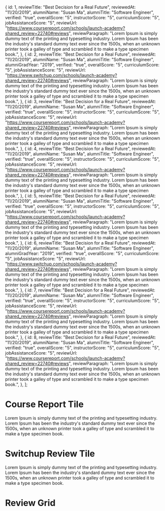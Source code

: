 

  {
    id: 1,
    reviewTitle: "Best Decision for a Real Future",
    reviewedAt: "11/20/2019",
    alumniName: "Susan Ma",
    alumniTitle: "Software Engineer",
    verified: "true",
    overallScore: "5",
    instructorScore: "5",
    curriculumScore: "5",
    jobAssistanceScore: "5",
    reviewUrl: "https://www.coursereport.com/schools/launch-academy?shared_review=22740#reviews",
    reviewParagraph:
      "Lorem Ipsum is simply dummy text of the printing and typesetting industry. Lorem Ipsum has been the industry's standard dummy text ever since the 1500s, when an unknown printer took a galley of type and scrambled it to make a type specimen book.",
  },
  {
    id: 2,
    reviewTitle: "Best Decision for a Real Future",
    reviewedAt: "11/20/2019",
    alumniName: "Susan Ma",
    alumniTitle: "Software Engineer",
    alumniGradYear: "2019",
    verified: "true",
    overallScore: "5",
    curriculumScore: "5",
    jobAssistanceScore: "5",
    reviewUrl: "https://www.switchup.com/schools/launch-academy?shared_review=22740#reviews",
    reviewParagraph:
      "Lorem Ipsum is simply dummy text of the printing and typesetting industry. Lorem Ipsum has been the industry's standard dummy text ever since the 1500s, when an unknown printer took a galley of type and scrambled it to make a type specimen book.",
  },
  {
    id: 3,
    reviewTitle: "Best Decision for a Real Future",
    reviewedAt: "11/20/2019",
    alumniName: "Susan Ma",
    alumniTitle: "Software Engineer",
    verified: "true",
    overallScore: "5",
    instructorScore: "5",
    curriculumScore: "5",
    jobAssistanceScore: "5",
    reviewUrl: "https://www.coursereport.com/schools/launch-academy?shared_review=22740#reviews",
    reviewParagraph:
      "Lorem Ipsum is simply dummy text of the printing and typesetting industry. Lorem Ipsum has been the industry's standard dummy text ever since the 1500s, when an unknown printer took a galley of type and scrambled it to make a type specimen book.",
  },
  {
    id: 4,
    reviewTitle: "Best Decision for a Real Future",
    reviewedAt: "11/20/2019",
    alumniName: "Susan Ma",
    alumniTitle: "Software Engineer",
    verified: "true",
    overallScore: "5",
    instructorScore: "5",
    curriculumScore: "5",
    jobAssistanceScore: "5",
    reviewUrl: "https://www.coursereport.com/schools/launch-academy?shared_review=22740#reviews",
    reviewParagraph:
      "Lorem Ipsum is simply dummy text of the printing and typesetting industry. Lorem Ipsum has been the industry's standard dummy text ever since the 1500s, when an unknown printer took a galley of type and scrambled it to make a type specimen book.",
  },
  {
    id: 5,
    reviewTitle: "Best Decision for a Real Future",
    reviewedAt: "11/20/2019",
    alumniName: "Susan Ma",
    alumniTitle: "Software Engineer",
    verified: "true",
    overallScore: "5",
    instructorScore: "5",
    curriculumScore: "5",
    jobAssistanceScore: "5",
    reviewUrl: "https://www.coursereport.com/schools/launch-academy?shared_review=22740#reviews",
    reviewParagraph:
      "Lorem Ipsum is simply dummy text of the printing and typesetting industry. Lorem Ipsum has been the industry's standard dummy text ever since the 1500s, when an unknown printer took a galley of type and scrambled it to make a type specimen book.",
  },
  {
    id: 6,
    reviewTitle: "Best Decision for a Real Future",
    reviewedAt: "11/20/2019",
    alumniName: "Susan Ma",
    alumniTitle: "Software Engineer",
    alumniGradYear: "2019",
    verified: "true",
    overallScore: "5",
    curriculumScore: "5",
    jobAssistanceScore: "5",
    reviewUrl: "https://www.switchup.com/schools/launch-academy?shared_review=22740#reviews",
    reviewParagraph:
      "Lorem Ipsum is simply dummy text of the printing and typesetting industry. Lorem Ipsum has been the industry's standard dummy text ever since the 1500s, when an unknown printer took a galley of type and scrambled it to make a type specimen book.",
  },
  {
    id: 7,
    reviewTitle: "Best Decision for a Real Future",
    reviewedAt: "11/20/2019",
    alumniName: "Susan Ma",
    alumniTitle: "Software Engineer",
    verified: "true",
    overallScore: "5",
    instructorScore: "5",
    curriculumScore: "5",
    jobAssistanceScore: "5",
    reviewUrl: "https://www.coursereport.com/schools/launch-academy?shared_review=22740#reviews",
    reviewParagraph:
      "Lorem Ipsum is simply dummy text of the printing and typesetting industry. Lorem Ipsum has been the industry's standard dummy text ever since the 1500s, when an unknown printer took a galley of type and scrambled it to make a type specimen book.",
  },
  {
    id: 8,
    reviewTitle: "Best Decision for a Real Future",
    reviewedAt: "11/20/2019",
    alumniName: "Susan Ma",
    alumniTitle: "Software Engineer",
    verified: "true",
    overallScore: "5",
    instructorScore: "5",
    curriculumScore: "5",
    jobAssistanceScore: "5",
    reviewUrl: "https://www.coursereport.com/schools/launch-academy?shared_review=22740#reviews",
    reviewParagraph:
      "Lorem Ipsum is simply dummy text of the printing and typesetting industry. Lorem Ipsum has been the industry's standard dummy text ever since the 1500s, when an unknown printer took a galley of type and scrambled it to make a type specimen book.",
  },
];

<Meta title="Reviews" />

# Course Report Tile

<Canvas>
  <Story name="Course Report Tile">
    <CourseReportTile
      key="1"
      reviewTitle="Best Decision for a Real Future"
      reviewedAt="11/20/2019"
      alumniName="Susan Ma"
      alumniTitle="Software Engineer"
      verified="true"
      overallScore="5"
      instructorScore="5"
      curriculumScore="5"
      jobAssistanceScore="5"
      reviewUrl="https://www.coursereport.com/schools/launch-academy?shared_review=22740#reviews"
    >
      Lorem Ipsum is simply dummy text of the printing and typesetting industry. Lorem Ipsum has
      been the industry's standard dummy text ever since the 1500s, when an unknown printer took a
      galley of type and scrambled it to make a type specimen book.
    </CourseReportTile>
  </Story>
</Canvas>

# Switchup Review Tile

<Canvas>
  <Story name="Switchup Tile">
    <SwitchupReviewTile
      key="1"
      reviewTitle="Best Decision for a Real Future"
      reviewedAt="11/20/2019"
      alumniName="Susan Ma"
      alumniTitle="Software Engineer"
      alumniGradYear="2019"
      verified="true"
      overallScore="5"
      instructorScore="5"
      curriculumScore="5"
      jobAssistanceScore="5"
      reviewUrl="https://www.coursereport.com/schools/launch-academy?shared_review=22740#reviews"
    >
      Lorem Ipsum is simply dummy text of the printing and typesetting industry. Lorem Ipsum has
      been the industry's standard dummy text ever since the 1500s, when an unknown printer took a
      galley of type and scrambled it to make a type specimen book.
    </SwitchupReviewTile>
  </Story>
</Canvas>

# Review Grid

<Canvas>
  <Story name="Review Grid">
    <section className="review-grid-container">
      <ReviewList allReviews={reviews} />
    </section>
  </Story>
</Canvas>
